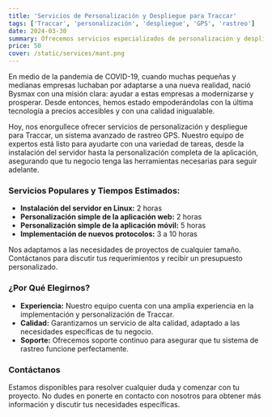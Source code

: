 ```yaml
---
title: 'Servicios de Personalización y Despliegue para Traccar'
tags: ['Traccar', 'personalización', 'despliegue', 'GPS', 'rastreo']
date: 2024-03-30
summary: Ofrecemos servicios especializados de personalización y despliegue para Traccar, un sistema avanzado de rastreo GPS. Nuestro equipo brinda soporte profesional para la instalación, personalización de aplicaciones web y móviles, e implementación de nuevos protocolos.
price: 50
cover: /static/services/mant.png
---
```


En medio de la pandemia de COVID-19, cuando muchas pequeñas y medianas empresas luchaban por adaptarse a una nueva realidad, nació Bysmax con una misión clara: ayudar a estas empresas a modernizarse y prosperar. Desde entonces, hemos estado empoderándolas con la última tecnología a precios accesibles y con una calidad inigualable.

Hoy, nos enorgullece ofrecer servicios de personalización y despliegue para Traccar, un sistema avanzado de rastreo GPS. Nuestro equipo de expertos está listo para ayudarte con una variedad de tareas, desde la instalación del servidor hasta la personalización completa de la aplicación, asegurando que tu negocio tenga las herramientas necesarias para seguir adelante.

### Servicios Populares y Tiempos Estimados:

- **Instalación del servidor en Linux:** 2 horas
- **Personalización simple de la aplicación web:** 2 horas
- **Personalización simple de la aplicación móvil:** 5 horas
- **Implementación de nuevos protocolos:** 3 a 10 horas

Nos adaptamos a las necesidades de proyectos de cualquier tamaño. Contáctanos para discutir tus requerimientos y recibir un presupuesto personalizado.

### ¿Por Qué Elegirnos?

- **Experiencia:** Nuestro equipo cuenta con una amplia experiencia en la implementación y personalización de Traccar.
- **Calidad:** Garantizamos un servicio de alta calidad, adaptado a las necesidades específicas de tu negocio.
- **Soporte:** Ofrecemos soporte continuo para asegurar que tu sistema de rastreo funcione perfectamente.

### Contáctanos

Estamos disponibles para resolver cualquier duda y comenzar con tu proyecto. No dudes en ponerte en contacto con nosotros para obtener más información y discutir tus necesidades específicas.
